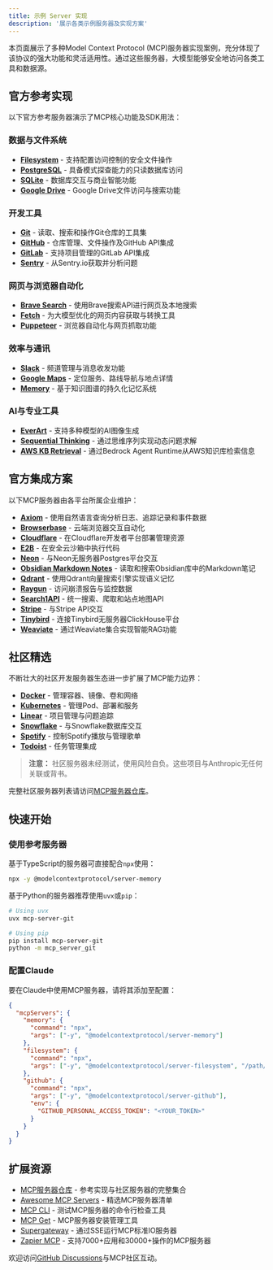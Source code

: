 ```yaml
---
title: 示例 Server 实现 
description: '展示各类示例服务器及实现方案'  
---
```


本页面展示了多种Model Context Protocol (MCP)服务器实现案例，充分体现了该协议的强大功能和灵活适用性。通过这些服务器，大模型能够安全地访问各类工具和数据源。

## 官方参考实现

以下官方参考服务器演示了MCP核心功能及SDK用法：

### 数据与文件系统
- **[Filesystem](https://github.com/modelcontextprotocol/servers/tree/main/src/filesystem)** - 支持配置访问控制的安全文件操作  
- **[PostgreSQL](https://github.com/modelcontextprotocol/servers/tree/main/src/postgres)** - 具备模式探查能力的只读数据库访问  
- **[SQLite](https://github.com/modelcontextprotocol/servers/tree/main/src/sqlite)** - 数据库交互与商业智能功能  
- **[Google Drive](https://github.com/modelcontextprotocol/servers/tree/main/src/gdrive)** - Google Drive文件访问与搜索功能  

### 开发工具
- **[Git](https://github.com/modelcontextprotocol/servers/tree/main/src/git)** - 读取、搜索和操作Git仓库的工具集  
- **[GitHub](https://github.com/modelcontextprotocol/servers/tree/main/src/github)** - 仓库管理、文件操作及GitHub API集成  
- **[GitLab](https://github.com/modelcontextprotocol/servers/tree/main/src/gitlab)** - 支持项目管理的GitLab API集成  
- **[Sentry](https://github.com/modelcontextprotocol/servers/tree/main/src/sentry)** - 从Sentry.io获取并分析问题  

### 网页与浏览器自动化
- **[Brave Search](https://github.com/modelcontextprotocol/servers/tree/main/src/brave-search)** - 使用Brave搜索API进行网页及本地搜索  
- **[Fetch](https://github.com/modelcontextprotocol/servers/tree/main/src/fetch)** - 为大模型优化的网页内容获取与转换工具  
- **[Puppeteer](https://github.com/modelcontextprotocol/servers/tree/main/src/puppeteer)** - 浏览器自动化与网页抓取功能  

### 效率与通讯
- **[Slack](https://github.com/modelcontextprotocol/servers/tree/main/src/slack)** - 频道管理与消息收发功能  
- **[Google Maps](https://github.com/modelcontextprotocol/servers/tree/main/src/google-maps)** - 定位服务、路线导航与地点详情  
- **[Memory](https://github.com/modelcontextprotocol/servers/tree/main/src/memory)** - 基于知识图谱的持久化记忆系统  

### AI与专业工具
- **[EverArt](https://github.com/modelcontextprotocol/servers/tree/main/src/everart)** - 支持多种模型的AI图像生成  
- **[Sequential Thinking](https://github.com/modelcontextprotocol/servers/tree/main/src/sequentialthinking)** - 通过思维序列实现动态问题求解  
- **[AWS KB Retrieval](https://github.com/modelcontextprotocol/servers/tree/main/src/aws-kb-retrieval-server)** - 通过Bedrock Agent Runtime从AWS知识库检索信息  

## 官方集成方案

以下MCP服务器由各平台所属企业维护：

- **[Axiom](https://github.com/axiomhq/mcp-server-axiom)** - 使用自然语言查询分析日志、追踪记录和事件数据  
- **[Browserbase](https://github.com/browserbase/mcp-server-browserbase)** - 云端浏览器交互自动化  
- **[Cloudflare](https://github.com/cloudflare/mcp-server-cloudflare)** - 在Cloudflare开发者平台部署管理资源  
- **[E2B](https://github.com/e2b-dev/mcp-server)** - 在安全云沙箱中执行代码  
- **[Neon](https://github.com/neondatabase/mcp-server-neon)** - 与Neon无服务器Postgres平台交互  
- **[Obsidian Markdown Notes](https://github.com/calclavia/mcp-obsidian)** - 读取和搜索Obsidian库中的Markdown笔记  
- **[Qdrant](https://github.com/qdrant/mcp-server-qdrant/)** - 使用Qdrant向量搜索引擎实现语义记忆  
- **[Raygun](https://github.com/MindscapeHQ/mcp-server-raygun)** - 访问崩溃报告与监控数据  
- **[Search1API](https://github.com/fatwang2/search1api-mcp)** - 统一搜索、爬取和站点地图API  
- **[Stripe](https://github.com/stripe/agent-toolkit)** - 与Stripe API交互  
- **[Tinybird](https://github.com/tinybirdco/mcp-tinybird)** - 连接Tinybird无服务器ClickHouse平台  
- **[Weaviate](https://github.com/weaviate/mcp-server-weaviate)** - 通过Weaviate集合实现智能RAG功能  

## 社区精选

不断壮大的社区开发服务器生态进一步扩展了MCP能力边界：

- **[Docker](https://github.com/ckreiling/mcp-server-docker)** - 管理容器、镜像、卷和网络  
- **[Kubernetes](https://github.com/Flux159/mcp-server-kubernetes)** - 管理Pod、部署和服务  
- **[Linear](https://github.com/jerhadf/linear-mcp-server)** - 项目管理与问题追踪  
- **[Snowflake](https://github.com/datawiz168/mcp-snowflake-service)** - 与Snowflake数据库交互  
- **[Spotify](https://github.com/varunneal/spotify-mcp)** - 控制Spotify播放与管理歌单  
- **[Todoist](https://github.com/abhiz123/todoist-mcp-server)** - 任务管理集成  

> **注意：** 社区服务器未经测试，使用风险自负。这些项目与Anthropic无任何关联或背书。

完整社区服务器列表请访问[MCP服务器仓库](https://github.com/modelcontextprotocol/servers)。

## 快速开始

### 使用参考服务器

基于TypeScript的服务器可直接配合`npx`使用：

```bash
npx -y @modelcontextprotocol/server-memory
```

基于Python的服务器推荐使用`uvx`或`pip`：

```bash
# Using uvx
uvx mcp-server-git

# Using pip
pip install mcp-server-git
python -m mcp_server_git
```

### 配置Claude

要在Claude中使用MCP服务器，请将其添加至配置：

```json
{
  "mcpServers": {
    "memory": {
      "command": "npx",
      "args": ["-y", "@modelcontextprotocol/server-memory"]
    },
    "filesystem": {
      "command": "npx",
      "args": ["-y", "@modelcontextprotocol/server-filesystem", "/path/to/allowed/files"]
    },
    "github": {
      "command": "npx",
      "args": ["-y", "@modelcontextprotocol/server-github"],
      "env": {
        "GITHUB_PERSONAL_ACCESS_TOKEN": "<YOUR_TOKEN>"
      }
    }
  }
}
```

## 扩展资源

- [MCP服务器仓库](https://github.com/modelcontextprotocol/servers) - 参考实现与社区服务器的完整集合  
- [Awesome MCP Servers](https://github.com/punkpeye/awesome-mcp-servers) - 精选MCP服务器清单  
- [MCP CLI](https://github.com/wong2/mcp-cli) - 测试MCP服务器的命令行检查工具  
- [MCP Get](https://mcp-get.com) - MCP服务器安装管理工具  
- [Supergateway](https://github.com/supercorp-ai/supergateway) - 通过SSE运行MCP标准IO服务器  
- [Zapier MCP](https://zapier.com/mcp) - 支持7000+应用和30000+操作的MCP服务器  

欢迎访问[GitHub Discussions](https://github.com/orgs/modelcontextprotocol/discussions)与MCP社区互动。